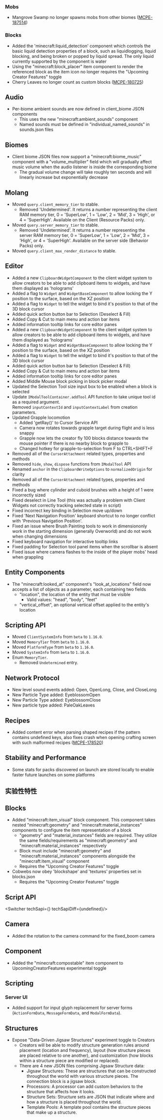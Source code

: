 



### Mobs

-   Mangrove Swamp no longer spawns mobs from other biomes ([MCPE-187514](https://bugs.mojang.com/browse/MCPE-187514))

### Blocks

-   Added the 'minecraft:liquid\_detection' component which controls the basic liquid detection properties of a block, such as liquidlogging, liquid blocking, and being broken or popped by liquid spread. The only liquid currently supported by the component is water
-   Using the "minecraft:block\_placer" item component to render the referenced block as the item icon no longer requires the "Upcoming Creator Features" toggle
-   Cherry Leaves no longer count as custom blocks ([MCPE-180725](https://bugs.mojang.com/browse/MCPE-180725))

## Audio

-   Per-biome ambient sounds are now defined in client\_biome JSON components  
    -   This uses the new "minecraft:ambient\_sounds" component
    -   Named sounds must be defined in "individual\_named\_sounds" in sounds.json files

## Biomes

-   Client biome JSON files now support a "minecraft:biome\_music" component with a "volume\_multiplier" field which will gradually affect music volume when the audio listener is inside the corresponding biome  
    -   The gradual volume change will take roughly ten seconds and will linearly increase but exponentially decrease

## Molang

-   Moved `query.client_memory_tier` to stable.
    -   Removed 'Undetermined'. It returns a number representing the client RAM memory tier, 0 = 'SuperLow', 1 = 'Low', 2 = 'Mid', 3 = 'High', or 4 = 'SuperHigh'. Available on the Client (Resource Packs) only.
-   Moved `query.server_memory_tier` to stable.
    -   Removed 'Undetermined'. It returns a number representing the server RAM memory tier, 0 = 'SuperLow', 1 = 'Low', 2 = 'Mid', 3 = 'High', or 4 = 'SuperHigh'. Available on the server side (Behavior Packs) only.
-   Moved `query.client_max_render_distance` to stable.

## Editor

-   Added a new `ClipboardWidgetComponent` to the client widget system to allow creators to be able to add clipboard items to widgets, and have them displayed as 'holograms'
-   Added a flag to `Widget` and `WidgetBaseComponent` to allow locking the Y position to the surface, based on the XZ position
-   Added a flag to `Widget` to tell the widget to bind it's position to that of the 3D block cursor
-   Added quick action button bar to Selection (Deselect & Fill)
-   Added Copy & Cut to main menu and action bar items
-   Added information tooltip links for core editor panes
-   Added a new `ClipboardWidgetComponent` to the client widget system to allow creators to be able to add clipboard items to widgets, and have them displayed as 'holograms'
-   Added a flag to `Widget` and `WidgetBaseComponent` to allow locking the Y position to the surface, based on the XZ position
-   Added a flag to `Widget` to tell the widget to bind it's position to that of the 3D block cursor
-   Added quick action button bar to Selection (Deselect & Fill)
-   Added Copy & Cut to main menu and action bar items
-   Added information tooltip links for core editor panes
-   Added Middle Mouse block picking in block picker modal
-   Updated the Selection Tool size input box to be enabled when a block is selected
-   Update `IModalToolContainer.addTool` API function to take unique tool id as a required argument. Removed `inputContextId` and `inputContextLabel` from creation parameters.
-   Updated Grapple locomotion  
    -   Added 'getRay()' to Cursor Service API
    -   Camera now rotates towards grapple target during flight and is less snappy
    -   Grapple now lets the creator fly 100 blocks distance towards the mouse pointer if there is no nearby block to grapple to
    -   Changed hotkey for grapple-to-selection from F to CTRL+SHIFT+F
-   Removed all of the `CursorAttachment` related types, properties and methods
-   Removed `hide`, `show`, `dispose` functions from `IModalTool` API
-   Renamed `anchor` in the `ClipboardWriteOptions` to `normalizedOrigin` for clarity
-   Removed all of the `CursorAttachment` related types, properties and methods
-   Fixed a bug where cylinder and cuboid brushes with a height of 1 were incorrectly sized
-   Fixed deselect in Line Tool (this was actually a problem with Client Widgets not correctly tracking selected state in script)
-   Fixed incorrect key binding in Selection move up/down
-   Fixed 'Next Navigation Position' keyboard shortcut to no longer conflict with 'Previous Navigation Position'.
-   Fixed an issue where Brush Painting tools to work in dimensiononly work in the starting dimension (generally Overworld) and do not work when changing dimensions
-   Fixed keyboard navigation for interactive tooltip links
-   Fixed padding for Selection tool panel items when the scrollbar is absent
-   Fixed issue where camera flashes to the inside of the player mobs' head when grappling

## Entity Components

-   The "minecraft:looked\_at" component's "look\_at\_locations" field now accepts a list of objects as a parameter, each containing two fields  
    -   "location", the location of the entity that must be visible
        -   Valid values: "head", "body", "feet"
    -   "vertical\_offset", an optional vertical offset applied to the entity's location

## Scripting API

-   Moved `ClientSystemInfo` from `beta` to `1.16.0`.
-   Moved `MemoryTier` from `beta` to `1.16.0`.
-   Moved `PlatformType` from `beta` to `1.16.0`.
-   Moved `SystemInfo` from `beta` to `1.16.0`.
-   Enum `MemoryTier`.
    -   Removed `Undetermined` entry.

## Network Protocol

-   New level sound events added: Open, OpenLong, Close, and CloseLong
-   New Particle Type added: EyeblossomOpen
-   New Particle Type added: EyeblossomClose
-   New particle type added: PaleOakLeaves

## Recipes

-   Added content error when parsing shaped recipes if the pattern contains undefined keys, also fixes crash when opening crafting screen with such malformed recipes ([MCPE-178520](https://bugs.mojang.com/browse/MCPE-178520))

## Stability and Performance

-   Some stats for packs discovered on launch are stored locally to enable faster future launches on some platforms




<h2 className="experimental_divider">实验性特性</h2>




## Blocks

-   Added "minecraft:item\_visual" block component. This component takes nested "minecraft:geometry" and "minecraft:material\_instances" components to configure the item representation of a block
    -   "geometry" and "material\_instances" fields are required. They utilize the same fields/requirements as "minecraft:geometry" and "minecraft:material\_instances" respectively
    -   Block must include "minecraft:geometry" and "minecraft:material\_instances" components alongside the "minecraft:item\_visual" component
    -   Requires the "Upcoming Creator Features" toggle
-   Cobwebs now obey 'blockshape' and 'textures' properties set in blocks.json
    -   Requires the "Upcoming Creator Features" toggle


## **Script API**

<Switcher techSapi={<TechSapiExp/>} techSapiDiff={undefined}/>

## Camera

-   Added the rotation to the camera command for the fixed\_boom camera

## Component

-   Added the "minecraft:compostable" item component to UpcomingCreatorFeatures experimental toggle

## Scripting

### Server UI

-   Added support for input glyph replacement for server forms (`ActionFormData`, `MessageFormData`, and `ModalFormData`).

## Structures

-   Expose "Data-Driven Jigsaw Structures" experiment toggle to Creators
    -   Creators will be able to modify structure generation rules around placement (location and frequency), layout (how structure pieces are placed relative to one another), and customization (how blocks within a structure piece are modified or replaced).
    -   There are 4 new JSON files comprising Jigsaw Structure data:
        -   Jigsaw Structures: These are structures that can be constructed throughout the world with various structure pieces. The connection block is a jigsaw block.
        -   Processors: A processor can add custom behaviors to the structure that affects how it looks.
        -   Structure Sets: Structure sets are JSON that indicate where and how a structure is placed throughout the world.
        -   Template Pools: A template pool contains the structure pieces that make up a structure.